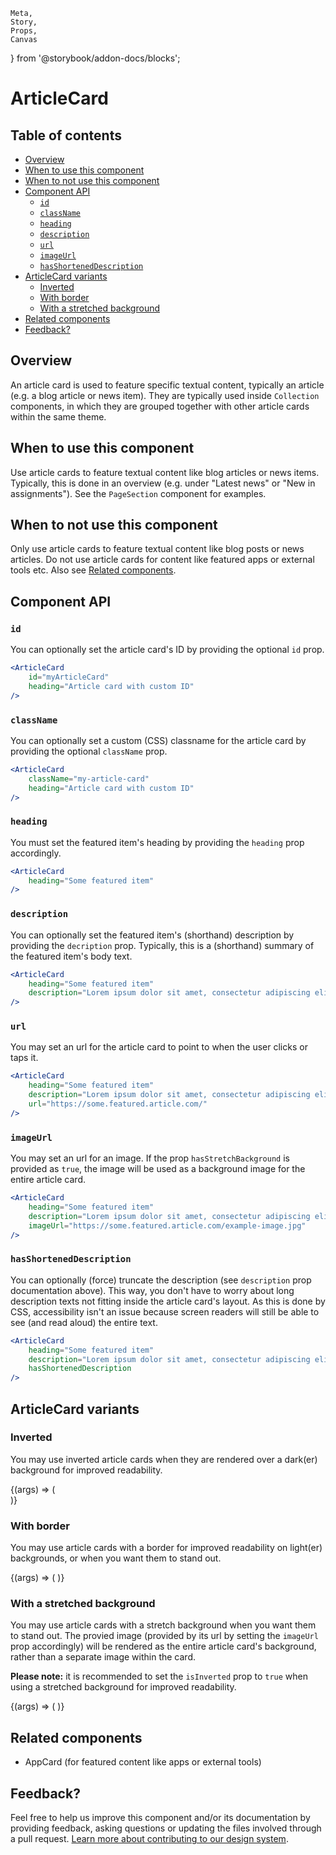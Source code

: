     Meta,
    Story,
    Props,
    Canvas
} from '@storybook/addon-docs/blocks';

<Meta
    title="Library/Components/ArticleCard"
    component={ArticleCard}
/>

# ArticleCard

## Table of contents

<!-- START doctoc generated TOC please keep comment here to allow auto update -->
<!-- DON'T EDIT THIS SECTION, INSTEAD RE-RUN doctoc TO UPDATE -->
<!-- (@see https://github.com/thlorenz/doctoc) -->

- [Overview](#overview)
- [When to use this component](#when-to-use-this-component)
- [When to not use this component](#when-to-not-use-this-component)
- [Component API](#component-api)
  - [`id`](#id)
  - [`className`](#classname)
  - [`heading`](#heading)
  - [`description`](#description)
  - [`url`](#url)
  - [`imageUrl`](#imageurl)
  - [`hasShortenedDescription`](#hasshorteneddescription)
- [ArticleCard variants](#articlecard-variants)
  - [Inverted](#inverted)
  - [With border](#with-border)
  - [With a stretched background](#with-a-stretched-background)
- [Related components](#related-components)
- [Feedback?](#feedback)

<!-- END doctoc generated TOC please keep comment here to allow auto update -->

## Overview

An article card is used to feature specific textual content, typically an article (e.g. a blog article or news item). They are typically used inside `Collection` components, in which they are grouped together with other article cards within the same theme.

<Canvas>
    <Story name="All variants">
        <Collection variant="oneFourth">
            <ArticleCard
                heading="Some featured item"
                description="Lorem ipsum dolor sit amet, consectetur adipiscing elit."
                imageUrl={exampleImageFile}
            />
            <div style={{ padding: '16px', backgroundColor: '#672483' }}>
                <ArticleCard
                    heading="Some inverted featured item"
                    description="Lorem ipsum dolor sit amet, consectetur adipiscing elit."
                    imageUrl={exampleImageFile}
                    isInverted
                />
            </div>
            <div style={{ padding: '16px', backgroundColor: '#ffffff' }}>
                <ArticleCard
                    heading="Some featured item with border"
                    description="Lorem ipsum dolor sit amet, consectetur adipiscing elit."
                    imageUrl={exampleImageFile}
                    hasBorder
                />
            </div>
            <ArticleCard
                heading="Some stretch background featured item"
                description="Lorem ipsum dolor sit amet, consectetur adipiscing elit."
                imageUrl={exampleImageFile}
                isInverted
                hasStretchBackground
            />
        </Collection>
    </Story>
</Canvas>

## When to use this component

Use article cards to feature textual content like blog articles or news items. Typically, this is done in an overview (e.g. under "Latest news" or "New in assignments"). See the `PageSection` component for examples.

## When to not use this component

Only use article cards to feature textual content like blog posts or news articles. Do not use article cards for content like featured apps or external tools etc. Also see [Related components](#related-components).

## Component API

<Props />

### `id`

You can optionally set the article card's ID by providing the optional `id` prop.

```jsx
<ArticleCard
    id="myArticleCard"
    heading="Article card with custom ID"
/>
```

### `className`

You can optionally set a custom (CSS) classname for the article card by providing the optional `className` prop.

```jsx
<ArticleCard
    className="my-article-card"
    heading="Article card with custom ID"
/>
```

### `heading`

You must set the featured item's heading by providing the `heading` prop accordingly.

```jsx
<ArticleCard
    heading="Some featured item"
/>
```

### `description`

You can optionally set the featured item's (shorthand) description by providing the `decription` prop. Typically, this is a (shorthand) summary of the featured item's body text.

```jsx
<ArticleCard
    heading="Some featured item"
    description="Lorem ipsum dolor sit amet, consectetur adipiscing elit."
/>
```

### `url`

You may set an url for the article card to point to when the user clicks or taps it.

```jsx
<ArticleCard
    heading="Some featured item"
    description="Lorem ipsum dolor sit amet, consectetur adipiscing elit."
    url="https://some.featured.article.com/"
/>
```

### `imageUrl`

You may set an url for an image. If the prop `hasStretchBackground` is provided as `true`, the image will be used as a background image for the entire article card.

```jsx
<ArticleCard
    heading="Some featured item"
    description="Lorem ipsum dolor sit amet, consectetur adipiscing elit."
    imageUrl="https://some.featured.article.com/example-image.jpg"
/>
```

### `hasShortenedDescription`

You can optionally (force) truncate the description (see `description` prop documentation above). This way, you don't have to worry about long description texts not fitting inside the article card's layout. As this is done by CSS, accessibility isn't an issue because screen readers will still be able to see (and read aloud) the entire text.

```jsx
<ArticleCard
    heading="Some featured item"
    description="Lorem ipsum dolor sit amet, consectetur adipiscing elit. Quisque suscipit pellentesque erat feugiat ultricies. Fusce eget leo quis eros bibendum placerat quis sit amet sem."
    hasShortenedDescription
/>
```

## ArticleCard variants

### Inverted

You may use inverted article cards when they are rendered over a dark(er) background for improved readability.

<Canvas>
    <Story
        name="Inverted"
        args={{
            heading: 'Some inverted featured item',
            description: 'Lorem ipsum dolor sit amet, consectetur adipiscing elit.',
            imageUrl: exampleImageFile,
            isInverted: true,
        }}
    >
        {(args) => (
            <div style={{ padding: '16px', backgroundColor: '#672483' }}>
                <ArticleCard {...args} />
            </div>
        )}
    </Story>
</Canvas>

### With border

You may use article cards with a border for improved readability on light(er) backgrounds, or when you want them to stand out.

<Canvas>
    <Story
        name="With border"
        args={{
            heading: 'Some featured item with border',
            description: 'Lorem ipsum dolor sit amet, consectetur adipiscing elit.',
            imageUrl: exampleImageFile,
            hasBorder: true,
        }}
    >
        {(args) => (
            <ArticleCard {...args} />
        )}
    </Story>
</Canvas>

### With a stretched background

You may use article cards with a stretch background when you want them to stand out. The provied image (provided by its url by setting the `imageUrl` prop accordingly) will be rendered as the entire article card's background, rather than a separate image within the card.

**Please note:** it is recommended to set the `isInverted` prop to `true` when using a stretched background for improved readability.

<Canvas>
    <Story
        name="Stretched background"
        args={{
            heading: 'Some featured item with stretched background',
            description: 'Lorem ipsum dolor sit amet, consectetur adipiscing elit.',
            imageUrl: exampleImageFile,
            hasStretchBackground: true,
            isInverted: true,
        }}
    >
        {(args) => (
            <ArticleCard {...args} />
        )}
    </Story>
</Canvas>

## Related components

- AppCard (for featured content like apps or external tools)

## Feedback?

Feel free to help us improve this component and/or its documentation by providing feedback, asking questions or updating the files involved through a pull request. [Learn more about contributing to our design system](?path=/docs/how-to-contribute--page).
